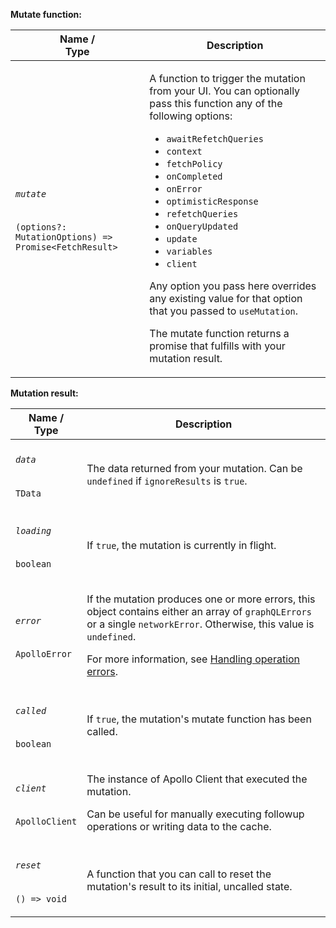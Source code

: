 **Mutate function:**

<table class="field-table api-ref">
  <thead>
    <tr>
      <th>Name /<br/>Type</th>
      <th>Description</th>
    </tr>
  </thead>
  <tbody>
<tr>
<td>

###### `mutate`

`(options?: MutationOptions) => Promise<FetchResult>`
</td>

<td>

A function to trigger the mutation from your UI. You can optionally pass this function any of the following options:

* `awaitRefetchQueries`
* `context`
* `fetchPolicy`
* `onCompleted`
* `onError`
* `optimisticResponse`
* `refetchQueries`
* `onQueryUpdated`
* `update`
* `variables`
* `client`

Any option you pass here overrides any existing value for that option that you passed to `useMutation`.

The mutate function returns a promise that fulfills with your mutation result.
</td>
</tr>
  </tbody>
</table>

**Mutation result:**

<table class="field-table api-ref">
  <thead>
    <tr>
      <th>Name /<br/>Type</th>
      <th>Description</th>
    </tr>
  </thead>
  <tbody>
<tr>
<td>

###### `data`

`TData`
</td>

<td>

The data returned from your mutation. Can be `undefined` if `ignoreResults` is `true`.
</td>
</tr>

<tr>
<td>

###### `loading`

`boolean`
</td>

<td>

If `true`, the mutation is currently in flight.
</td>
</tr>

<tr>
<td>

###### `error`

`ApolloError`
</td>

<td>

If the mutation produces one or more errors, this object contains either an array of `graphQLErrors` or a single `networkError`. Otherwise, this value is `undefined`.

For more information, see [Handling operation errors](/react/data/error-handling/).

</td>
</tr>

<tr>
<td>

###### `called`

`boolean`
</td>

<td>

If `true`, the mutation's mutate function has been called.

</td>
</tr>

<tr>
<td>

###### `client`

`ApolloClient`
</td>

<td>

The instance of Apollo Client that executed the mutation.

Can be useful for manually executing followup operations or writing data to the cache.

</td>
</tr>

<tr>
<td>

###### `reset`

`() => void`
</td>

<td>

A function that you can call to reset the mutation's result to its initial, uncalled state.

</td>
</tr>
  </tbody>
</table>
